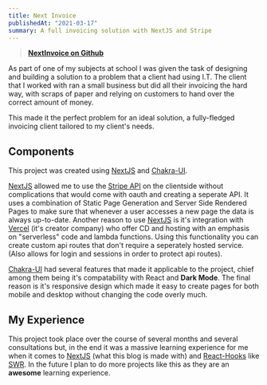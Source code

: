 ```yaml
---
title: Next Invoice
publishedAt: "2021-03-17"
summary: A full invoicing solution with NextJS and Stripe
---
```


> **[NextInvoice on Github](https://github.com/sebasptsch/NextInvoice)**

As part of one of my subjects at school I was given the task of designing and building a solution to a problem that a client had using I.T. The client that I worked with ran a small business but did all their invoicing the hard way, with scraps of paper and relying on customers to hand over the correct amount of money.

This made it the perfect problem for an ideal solution, a fully-fledged invoicing client tailored to my client's needs.

## Components

This project was created using [NextJS](https://nextjs.org/) and [Chakra-UI](https://chakra-ui.com/).

[NextJS](https://nextjs.org/) allowed me to use the [Stripe API](https://stripe.com/docs/api) on the clientside without complications that would come with oauth and creating a seperate API. It uses a combination of Static Page Generation and Server Side Rendered Pages to make sure that whenever a user accesses a new page the data is always up-to-date.
Another reason to use [NextJS](https://nextjs.org/) is it's integration with [Vercel](https://vercel.com) (it's creator company) who offer CD and hosting with an emphasis on "serverless" code and lambda functions. Using this functionality you can create custom api routes that don't require a seperately hosted service. (Also allows for login and sessions in order to protect api routes).

[Chakra-UI](https://chakra-ui.com/) had several features that made it applicable to the project, chief among them being it's compatability with React and **Dark Mode**. The final reason is it's responsive design which made it easy to create pages for both mobile and desktop without changing the code overly much.

## My Experience

This project took place over the course of several months and several consultations but, in the end it was a massive learning experience for me when it comes to [NextJS](https://nextjs.org/) (what this blog is made with) and [React-Hooks](https://reactjs.org/docs/hooks-intro.html) like [SWR](https://swr.vercel.app/). In the future I plan to do more projects like this as they are an **awesome** learning experience.
